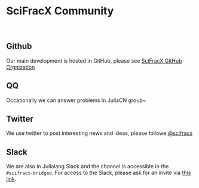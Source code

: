 # SciFracX Community

<br />

## Github 

Our main development is hosted in GitHub, please see [SciFracX GitHub Orgnization](https://github.com/SciFracX)

## QQ

Occationally we can answer problems in JuliaCN group~

## Twitter

We use twitter to post interesting news and ideas, please followe [@scifracx](https://twitter.com/scifracx)

## Slack

We are also in Julialang Slack and the channel is accessible in the ```#scifracx-bridged```. For access to the Slack, please ask for an invite via [this link](https://julialang.org/slack/).
